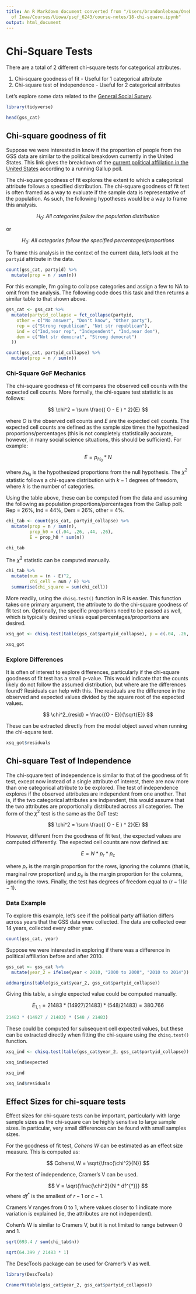 ```yaml
---
title: An R Markdown document converted from "/Users/brandonlebeau/OneDrive - University
  of Iowa/Courses/Uiowa/psqf_6243/course-notes/18-chi-square.ipynb"
output: html_document
---
```


# Chi-Square Tests

There are a total of 2 different chi-square tests for categorical attributes.

1. Chi-square goodness of fit - Useful for 1 categorical attribute
2. Chi-square test of independence - Useful for 2 categorical attributes

Let's explore some data related to the [General Social Survey](https://gss.norc.org/).

```r
library(tidyverse)

head(gss_cat)
```

## Chi-square goodness of fit

Suppose we were interested in know if the proportion of people from the GSS data are similar to the political breakdown currently in the United States. This link gives the breakdown of the [current political affiliation in the United States](https://news.gallup.com/poll/15370/party-affiliation.aspx) according to a running Gallup poll. 

The chi-square goodness of fit explores the extent to which a categorical attribute follows a specified distribution. The chi-square goodness of fit test is often framed as a way to evaluate if the sample data is representative of the population. As such, the following hypotheses would be a way to frame this analysis. 

$$
H_{0}:\ All\ categories\ follow\ the\ population\ distribution
$$

or 

$$ 
H_{0}:\ All\ categories\ follow\ the\ specified\ percentages/proportions
$$

To frame this analysis in the context of the current data, let's look at the `partyid` attribute in the data. 

```r
count(gss_cat, partyid) %>%
  mutate(prop = n / sum(n))
```

For this example, I'm going to collapse categories and assign a few to NA to omit from the analysis. The following code does this task and then returns a similar table to that shown above.

```r
gss_cat <- gss_cat %>%
  mutate(partyid_collapse = fct_collapse(partyid,
    other = c("No answer", "Don't know", "Other party"),
    rep = c("Strong republican", "Not str republican"),
    ind = c("Ind,near rep", "Independent", "Ind,near dem"),
    dem = c("Not str democrat", "Strong democrat")
  ))

count(gss_cat, partyid_collapse) %>%
  mutate(prop = n / sum(n))
```

### Chi-Square GoF Mechanics

The chi-square goodness of fit compares the observed cell counts with the expected cell counts. More formally, the chi-square test statistic is as follows:

$$
\chi^2 = \sum \frac{( O - E ) ^ 2}{E}
$$

where $O$ is the observed cell counts and $E$ are the expected cell counts. The expected cell counts are defined as the sample size times the hypothesized proportions/percentages (this is not completely statistically accurate, however, in many social science situations, this should be sufficient). For example:

$$
E = p_{H_{0}} * N
$$

where $p_{H_{0}}$ is the hypothesized proportions from the null hypothesis. The $\chi^2$ statistic follows a chi-square distribution with $k - 1$ degrees of freedom, where $k$ is the number of categories. 

Using the table above, these can be computed from the data and assuming the following as population proportions/percentages from the Gallup poll: Rep = 26%, Ind = 44%, Dem = 26%, other = 4%.

```r
chi_tab <- count(gss_cat, partyid_collapse) %>%
  mutate(prop = n / sum(n), 
         prop_h0 = c(.04, .26, .44, .26),
         E = prop_h0 * sum(n))

chi_tab
```

The $\chi^2$ statistic can be computed manually.

```r
chi_tab %>%
  mutate(num = (n - E)^2,
         chi_cell = num / E) %>%
  summarise(chi_square = sum(chi_cell))
```

More readily, using the `chisq.test()` function in R is easier. This function takes one primary argument, the attribute to do the chi-square goodness of fit test on. Optionally, the specific proportions need to be passed as well, which is typically desired unless equal percentages/proportions are desired.

```r
xsq_got <- chisq.test(table(gss_cat$partyid_collapse), p = c(.04, .26, .44, .26))

xsq_got
```

### Explore Differences

It is often of interest to explore differences, particularly if the chi-square goodness of fit test has a small p-value. This would indicate that the counts likely do not follow the assumed distribution, but where are the differences found? Residuals can help with this. The residuals are the difference in the observed and expected values divided by the square root of the expected values. 

$$
\chi^2_{resid} = \frac{(O - E)}{\sqrt{E}}
$$

These can be extracted directly from the model object saved when running the chi-square test. 

```r
xsq_got$residuals
```

## Chi-square Test of Independence

The chi-square test of independence is similar to that of the goodness of fit test, except now instead of a single attribute of interest, there are now more than one categorical attribute to be explored. The test of independence explores if the observed attributes are independent from one another. That is, if the two categorical attributes are indpendent, this would assume that the two attributes are proportionally distributed across all categories. The form of the $\chi^2$ test is the same as the GoT test:

$$
\chi^2 = \sum \frac{( O - E ) ^ 2}{E}
$$

However, different from the goodness of fit test, the expected values are computed differently. The expected cell counts are now defined as:

$$
E = N * p_{r} * p_{c}
$$

where $p_{r}$ is the margin proportion for the rows, ignoring the columns (that is, marginal row proportion) and $p_{c}$ is the margin proportion for the columns, ignoring the rows. Finally, the test has degrees of freedom equal to $(r - 1)(c - 1)$.

### Data Example

To explore this example, let's see if the political party affiliation differs across years that the GSS data were collected. The data are collected over 14 years, collected every other year. 

```r
count(gss_cat, year)
```

Suppose we were interested in exploring if there was a difference in political affiliation before and after 2010. 

```r
gss_cat <- gss_cat %>%
  mutate(year_2 = ifelse(year < 2010, "2000 to 2008", "2010 to 2014"))

addmargins(table(gss_cat$year_2, gss_cat$partyid_collapse))
```

Giving this table, a single expected value could be computed manually. 

$$
E_{1,1} = 21483 * (14927 / 21483) * (548 / 21483) = 380.766
$$

```r
21483 * (14927 / 21483) * (548 / 21483)
```

These could be computed for subsequent cell expected values, but these can be extracted directly when fitting the chi-square using the `chisq.test()` function. 

```r
xsq_ind <- chisq.test(table(gss_cat$year_2, gss_cat$partyid_collapse))

xsq_ind$expected
```

```r
xsq_ind
```

```r
xsq_ind$residuals
```

## Effect Sizes for chi-square tests

Effect sizes for chi-square tests can be important, particularly with large sample sizes as the chi-square can be highly sensitive to large sample sizes. In particular, very small differences can be found with small samples sizes. 

For the goodness of fit test, $Cohens\ W$ can be estimated as an effect size measure. This is computed as:

$$
Cohens\ W = \sqrt{\frac{\chi^2}{N}}
$$

For the test of independence, Cramer's V can be used.

$$
V = \sqrt{\frac{\chi^2}{N * df^{*}}}
$$
where $df^{*}$ is the smallest of $r - 1$ or $c - 1$.

Cramers V ranges from 0 to 1, where values closer to 1 indicate more variation is explained (ie, the attributes are not independent).

Cohen's W is similar to Cramers V, but it is not limited to range between 0 and 1. 

```r
sqrt(693.4 / sum(chi_tab$n))
```

```r
sqrt(64.399 / 21483 * 1)
```

The DescTools package can be used for Cramer's V as well.

```r
library(DescTools)

CramerV(table(gss_cat$year_2, gss_cat$partyid_collapse))
```


